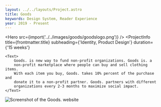 ```yaml
---
layout: ../../layouts/Project.astro
title: Goods
keywords: Design System, Reader Experience
year: 2019 - Present
---
```




<Hero src={import('../../images/goods/goodslogo.png')} />
<ProjectInfo
    title={frontmatter.title}
    subheading={'Identity, Product Design'}
    duration={'15 weeks'}
>
    <Text>
        Goods. is new way to fund non-profit organizations. Goods is. a
        non-profit marketplace where people can buy and sell clothing items.
        With each item you buy, Goods. takes 10% percent of the purchase and
        donate it to a non-profit partner. Goods. partners with different
        organizations every 2-3 months to maximize social impact.
    </Text>
</ProjectInfo>
<Img src={import('../../images/goods/goodsfull.png')} alt='Screenshot of the Goods. website' />